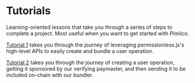 
<VersionWarning version="0.1" />

# Tutorials

Learning-oriented lessons that take you through a series of steps to complete a project. Most useful when you want to get started with Pimlico.

[Tutorial 1](/references/permissionless/v0_1/tutorial/tutorial-1) takes you through the journey of leveraging permissionless.js's high-level APIs to easily create and bundle a user operation.

[Tutorial 2](/references/permissionless/v0_1/tutorial/tutorial-2) takes you through the journey of creating a user operation, getting it sponsored by our verifying paymaster, and then sending it to be included on-chain with our bundler.
